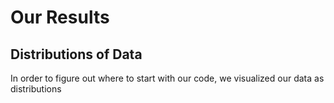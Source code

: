  
# Our Results

## Distributions of Data

In order to figure out where to start with our code, we visualized our data as distributions

<AllData />
